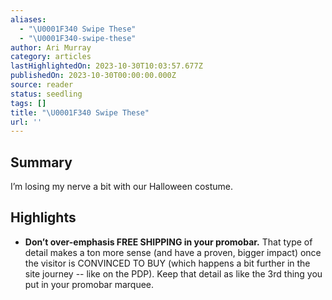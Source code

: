 ```yaml
---
aliases:
  - "\U0001F340 Swipe These"
  - "\U0001F340-swipe-these"
author: Ari Murray
category: articles
lastHighlightedOn: 2023-10-30T10:03:57.677Z
publishedOn: 2023-10-30T00:00:00.000Z
source: reader
status: seedling
tags: []
title: "\U0001F340 Swipe These"
url: ''
---
```

## Summary

I’m losing my nerve a bit with our Halloween costume.

## Highlights

- **Don’t over-emphasis FREE SHIPPING in your promobar.**
  That type of detail makes a ton more sense (and have a proven, bigger impact) once the visitor is CONVINCED TO BUY (which happens a bit further in the site journey -- like on the PDP).
  Keep that detail as like the 3rd thing you put in your promobar marquee.
